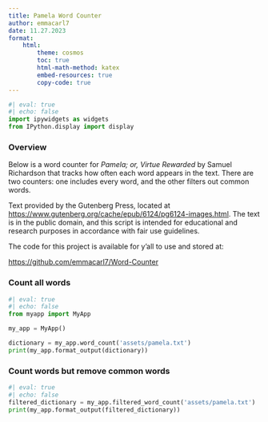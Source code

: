 ```yaml
---
title: Pamela Word Counter
author: emmacarl7
date: 11.27.2023
format:
    html:
        theme: cosmos
        toc: true
        html-math-method: katex
        embed-resources: true
        copy-code: true
---
```


```python
#| eval: true
#| echo: false
import ipywidgets as widgets
from IPython.display import display
```

### Overview

Below is a word counter for *Pamela; or, Virtue Rewarded* by Samuel Richardson that tracks how often each word appears in the text. There are two counters: one includes every word, and the other filters out common words. 

Text provided by the Gutenberg Press, located at <https://www.gutenberg.org/cache/epub/6124/pg6124-images.html>. The text is in the public domain, and this script is intended for educational and research purposes in accordance with fair use guidelines.

The code for this project is available for y'all to use and stored at:

<https://github.com/emmacarl7/Word-Counter>

### Count all words

```python
#| eval: true
#| echo: false
from myapp import MyApp

my_app = MyApp()

dictionary = my_app.word_count('assets/pamela.txt')
print(my_app.format_output(dictionary))
```


### Count words but remove common words
```python
#| eval: true
#| echo: false
filtered_dictionary = my_app.filtered_word_count('assets/pamela.txt')
print(my_app.format_output(filtered_dictionary))
```


